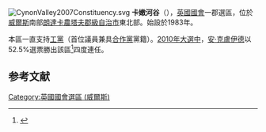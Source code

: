 [[File:CynonValley2007Constituency.svg|right]]
'''卡嫩河谷'''（{{lang-en|Cynon Valley}}），[[英國|英國]][[英國國會|國會]]一郡選區，位於[[威爾斯|威爾斯]]南部[[朗達卡農塔夫郡級自治市|朗達卡農塔夫郡級自治市]]東北部。始設於1983年。

本區一直支持[[工黨_(英國)|工黨]]（首位議員兼具[[合作黨_(英國)|合作黨]]黨籍）。[[2010年英國大選|2010年大選中]]，[[安·克盧伊德|安·克盧伊德]]以52.5%選票勝出該區<ref name="">{{cite news
|publisher=[[英國廣播公司|英國廣播公司]]
|date=2010年5月7日
|title=Election 2010/Constituency/Cynon Valley
|url=http://news.bbc.co.uk/1/shared/election2010/results/constituency/w30.stm
|accessdate=2010年6月9日
|archive-date=2017年8月23日
|archive-url=https://web.archive.org/web/20170823095738/http://news.bbc.co.uk/1/shared/election2010/results/constituency/w30.stm
|dead-url=no
}}</ref>四度連任。

==参考文献==
<div class="references-small">
<references></references>
</div>

{{DEFAULTSORT:Cynon Valley (UK Parliament constituency)}}
[[Category:英國國會選區_(威爾斯)|Category:英國國會選區 (威爾斯)]]